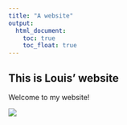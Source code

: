 ```yaml
---
title: "A website"
output: 
  html_document:
    toc: true
    toc_float: true
---
```


## This is Louis' website

Welcome to my website!

![](https://i.giphy.com/media/DUO76cKAFAObu/giphy.webp)
